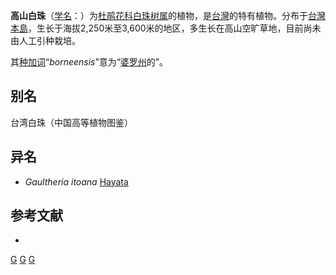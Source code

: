 {{Speciesbox 
| genus = Gaultheria
| species = borneensis
| authority = Stapf, 1894
}}

'''高山白珠'''（[[学名|学名]]：{{lang|la|''Gaultheria borneensis''}}）为[[杜鹃花科|杜鹃花科]][[白珠树属|白珠树属]]的植物，是[[台灣|台灣]]的特有植物。分布于[[台灣島|台灣本島]]，生长于海拔2,250米至3,600米的地区，多生长在高山空旷草地，目前尚未由人工引种栽培。

其[[种加词|种加词]]“''borneensis''”意为“[[婆罗州|婆罗州]]的”。

== 别名 ==
台湾白珠（中国高等植物图鉴）

== 异名 ==
* ''Gaultheria itoana'' [[早田文藏|Hayata]]

== 参考文献 ==
<div class="references-small">
* {{cite web| url =http://www.bioinfo.cn/db05/KmzwSpecies.php?action=view&id=23465| title =高山白珠| work =《中国高等植物数据库全库》| publisher =中国科学院微生物研究所| author =昆明植物研究所| accessdate =2009-02-25| deadurl =yes| archiveurl =https://web.archive.org/web/20160305034449/http://www.bioinfo.cn/db05/KmzwSpecies.php?action=view&id=23465| archivedate =2016-03-05}}
</div>
{{Taxonbar|from=Q15232222}}

[[Category:白珠树属|G]]
[[Category:臺灣特有植物|G]]
[[Category:1894年描述的植物|G]]


{{植物小作品}}